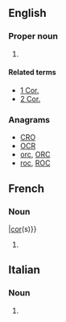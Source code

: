 ==English==

===Proper noun===
{{en-proper noun}}

# {{abbreviation of|Corinthians|lang=en}}

====Related terms====
* [[1 Cor.]]
* [[2 Cor.]]

===Anagrams===
* [[CRO#English|CRO]]
* [[OCR#English|OCR]]
* [[orc#English|orc]], [[ORC#English|ORC]]
* [[roc#English|roc]], [[ROC#English|ROC]]

==French==
===Noun===
{{head|fr|noun|plural|Cor.}}
|[[cor]](s)}}

# {{context|music|lang=fr}} {{abbreviation of|cor||French horn|lang=fr}}

==Italian==
===Noun===
{{head|it|noun|plural|Cor.}}
# {{context|music|lang=it}} {{abbreviation of|corno||French horn|lang=it}}